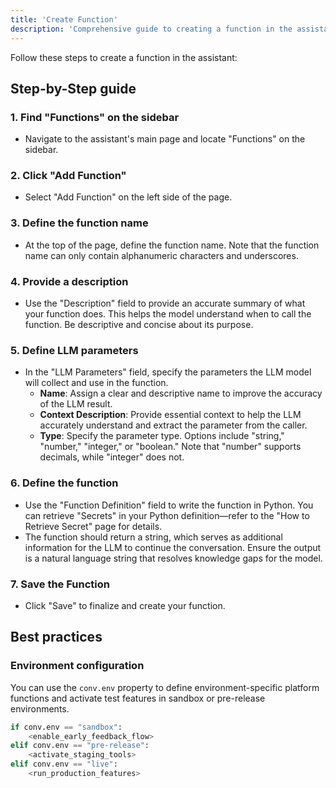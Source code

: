 ```yaml
---
title: 'Create Function'
description: 'Comprehensive guide to creating a function in the assistant main page.'
---
```


Follow these steps to create a function in the assistant:

## Step-by-Step guide

### 1. **Find "Functions" on the sidebar**
   - Navigate to the assistant's main page and locate "Functions" on the sidebar.

### 2. **Click "Add Function"**
   - Select "Add Function" on the left side of the page.

### 3. **Define the function name**
   - At the top of the page, define the function name. Note that the function name can only contain alphanumeric characters and underscores.

### 4. **Provide a description**
   - Use the "Description" field to provide an accurate summary of what your function does. This helps the model understand when to call the function. Be descriptive and concise about its purpose.

### 5. **Define LLM parameters**
   - In the "LLM Parameters" field, specify the parameters the LLM model will collect and use in the function.
     - **Name**: Assign a clear and descriptive name to improve the accuracy of the LLM result.
     - **Context Description**: Provide essential context to help the LLM accurately understand and extract the parameter from the caller.
     - **Type**: Specify the parameter type. Options include "string," "number," "integer," or "boolean." Note that "number" supports decimals, while "integer" does not.

### 6. **Define the function**
   - Use the "Function Definition" field to write the function in Python. You can retrieve "Secrets" in your Python definition—refer to the "How to Retrieve Secret" page for details.
   - The function should return a string, which serves as additional information for the LLM to continue the conversation. Ensure the output is a natural language string that resolves knowledge gaps for the model.

### 7. **Save the Function**
   - Click "Save" to finalize and create your function.

## Best practices

### Environment configuration
You can use the `conv.env` property to define environment-specific platform functions and activate test features in sandbox or pre-release environments.

```python
if conv.env == "sandbox":
    <enable_early_feedback_flow>
elif conv.env == "pre-release":
    <activate_staging_tools>
elif conv.env == "live":
    <run_production_features>
```
